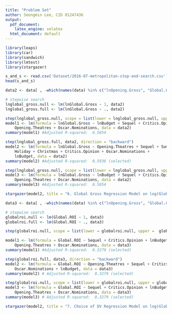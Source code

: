 ```yaml
---
title: "Problem Set"
author: Seongmin Lee, CID 01247436
output:
  pdf_document:
    latex_engine: xelatex
  html_document: default
---
```


```r

library(leaps)
library(car)
library(sandwich) 
library(lmtest)
library(stargazer)
```

```r
s_and_s <- read.csv('Dataset/2016-07-metropolitan-stop-and-search.csv')
head(s_and_s)
```

```r
data2 <- data[ , -which(names(data) %in% c("lnOpening.Gross", "Global.Gross", 'Global.ROI'))]

# stepwise search 
lnglobal_gross.null <- lm(lnGlobal.Gross ~ 1, data2)
lnglobal_gross.full <- lm(lnGlobal.Gross ~ ., data2)

step(lnglobal_gross.null, scope = list(lower = lnglobal_gross.null, upper =  lnglobal_gross.full), direction = "forward")
model1 <- lm(formula = lnGlobal.Gross ~ lnBudget + Sequel + Critics.Opinion + 
    Opening.Theatres + Oscar.Nominations, data = data2)
summary(model1) #Adjusted R-squared:  0.5854

step(lnglobal_gross.full, data2, direction = "backward") 
model2 <- lm(formula = lnGlobal.Gross ~ Opening.Theatres + Sequel + Summer + 
    Holiday + Christmas + Critics.Opinion + Oscar.Nominations + 
    lnBudget, data = data2)
summary(model2) #Adjusted R-squared:  0.5936 (selected)

step(lnglobal_gross.null, scope = list(lower = lnglobal_gross.null, upper = lnglobal_gross.full), direction = "both")
model3 <- lm(formula = lnGlobal.Gross ~ lnBudget + Sequel + Critics.Opinion + 
    Opening.Theatres + Oscar.Nominations, data = data2)
summary(model3) #Adjusted R-squared:  0.5854 
```

```r
stargazer(model2, title = "6. Global Gross Regression Model on log(Global Gross)",type = "latex", header = FALSE)
```


```r
data3 <- data[ , -which(names(data) %in% c("lnOpening.Gross", "Global.Gross","lnGlobal.Gross"))]

# stepwise search 
globalroi.null <- lm(Global.ROI ~ 1, data3)
globalroi.full <- lm(Global.ROI ~ ., data3)

step(globalroi.null, scope = list(lower = globalroi.null, upper =  globalroi.full), direction = "forward")

model1 <- lm(formula = Global.ROI ~ Sequel + Critics.Opinion + lnBudget + 
    Opening.Theatres + Oscar.Nominations, data = data3)
summary(model1) #Adjusted R-squared:  0.3279 (selected)

step(globalroi.full, data3, direction = "backward") 
model2 <- lm(formula = Global.ROI ~ Opening.Theatres + Sequel + Critics.Opinion + 
    Oscar.Nominations + lnBudget, data = data3)
summary(model2) # Adjusted R-squared:  0.3279 (selected)

step(globalroi.null, scope = list(lower = globalroi.null, upper = globalroi.full), direction = "both")
model3 <- lm(formula = Global.ROI ~ Sequel + Critics.Opinion + lnBudget + 
    Opening.Theatres + Oscar.Nominations, data = data3)
summary(model3) # Adjusted R-squared:  0.3279 (selected)
```

```r
stargazer(model2, title = "7. Choice of DV Regression Model on log(Global Gross)", type = "latex", header = FALSE)
```


